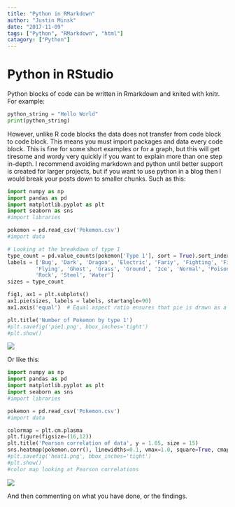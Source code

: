 ```yaml
---
title: "Python in RMarkdown"
author: "Justin Minsk"
date: "2017-11-09"
tags: ["Python", "RMarkdown", "html"]
catagory: ["Python"]
---
```

# Python in RStudio

Python blocks of code can be written in Rmarkdown and knited with knitr. For example:

```python
python_string = "Hello World"
print(python_string)
```

However, unlike R code blocks the data does not transfer from code block to code block. This means you must import packages and data every code block. This is fine for some short examples or for a graph, but this will get tiresome and wordy very quickly if you want to explain more than one step in-depth. I recommend avoiding markdown and python until better support is created for larger projects, but if you want to use python in a blog then I would break your posts down to smaller chunks. Such as this:

```python
import numpy as np
import pandas as pd
import matplotlib.pyplot as plt
import seaborn as sns
#import libraries

pokemon = pd.read_csv('Pokemon.csv')
#import data

# Looking at the breakdown of type 1
type_count = pd.value_counts(pokemon['Type 1'], sort = True).sort_index()
labels = ['Bug', 'Dark', 'Dragon', 'Electric', 'Fariy', 'Fighting', 'Fire',
         'Flying', 'Ghost', 'Grass', 'Ground', 'Ice', 'Normal', 'Poison', 'Psychic',
         'Rock', 'Steel', 'Water']
sizes = type_count

fig1, ax1 = plt.subplots()
ax1.pie(sizes, labels = labels, startangle=90)
ax1.axis('equal')  # Equal aspect ratio ensures that pie is drawn as a circle.

plt.title('Number of Pokemon by type 1')
#plt.savefig('pie1.png', bbox_inches='tight')
#plt.show()

```

<img src="pie1.png">

Or like this:

```python
import numpy as np
import pandas as pd
import matplotlib.pyplot as plt
import seaborn as sns
#import libraries

pokemon = pd.read_csv('Pokemon.csv')
#import data

colormap = plt.cm.plasma
plt.figure(figsize=(16,12))
plt.title('Pearson correlation of data', y = 1.05, size = 15)
sns.heatmap(pokemon.corr(), linewidths=0.1, vmax=1.0, square=True, cmap=colormap, linecolor='black', annot=True)
#plt.savefig('heat1.png', bbox_inches='tight')
#plt.show()
#color map looking at Pearson correlations
```


<img src="heat1.png">

And then commenting on what you have done, or the findings.